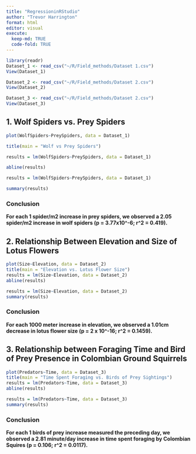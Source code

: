```yaml
---
title: "RegressioninRStudio"
author: "Trevor Harrington"
format: html
editor: visual
execute: 
  keep-md: TRUE
  code-fold: TRUE
---
```


```r
library(readr)
Dataset_1 <- read_csv("~/R/Field_methods/Dataset 1.csv")
View(Dataset_1)

Dataset_2 <- read_csv("~/R/Field_methods/Dataset 2.csv")
View(Dataset_2)

Dataset_3 <- read_csv("~/R/Field_methods/Dataset 2.csv")
View(Dataset_3)

```

## 1. Wolf Spiders vs. Prey Spiders

```r

plot(WolfSpiders~PreySpiders, data = Dataset_1)

title(main = "Wolf vs Prey Spiders")

results = lm(WolfSpiders~PreySpiders, data = Dataset_1)

abline(results)

```

```r
results = lm(WolfSpiders~PreySpiders, data = Dataset_1)

summary(results)
```

### Conclusion

**For each 1 spider/m2 increase in prey spiders, we observed a 2.05 spider/m2 increase in wolf spiders (p = 3.77x10\^-6; r\^2 = 0.419).**

## 2. Relationship Between Elevation and Size of Lotus Flowers

```r

plot(Size~Elevation, data = Dataset_2)
title(main = "Elevation vs. Lotus Flower Size")
results = lm(Size~Elevation, data = Dataset_2)
abline(results)
```

```r
results = lm(Size~Elevation, data = Dataset_2)
summary(results)
```

### Conclusion

**For each 1000 meter increase in elevation, we observed a 1.01cm decrease in lotus flower size (p = 2 x 10\^-16; r\^2 = 0.1459).**

## 3. Relationship between Foraging Time and Bird of Prey Presence in Colombian Ground Squirrels

```r

plot(Predators~Time, data = Dataset_3)
title(main = "Time Spent Foraging vs. Birds of Prey Sightings")
results = lm(Predators~Time, data = Dataset_3)
abline(results)
```

```r
results = lm(Predators~Time, data = Dataset_3)
summary(results)
```

### Conclusion

**For each 1 birds of prey increase measured the preceding day, we observed a 2.81 minute/day increase in time spent foraging by Colombian Squires (p = 0.106; r\^2 = 0.0117).**
